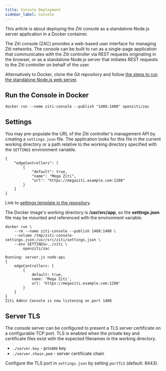 ```yaml
---
title: Console Deployment
sidebar_label: Console
---
```


This article is about deploying the Ziti console as a standalone Node.js server application in a Docker container.

The Ziti console (ZAC) provides a web-based user interface for managing Ziti networks. The console can be built to run as a single-page application that communicates with the Ziti controller via REST requests originating in the browser, or as a standalone Node.js server that initiates REST requests to the Ziti controller on behalf of the user.

Alternatively to Docker, clone the Git repository and follow [the steps to run the standalone Node.js web server](https://github.com/openziti/ziti-console?tab=readme-ov-file#readme).

## Run the Console in Docker

```text
docker run --name ziti-console --publish "1408:1408" openziti/zac
```

## Settings

You may pre-populate the URL of the Ziti controller's management API by creating a `settings.json` file. The application looks for this file in the current working directory or a path relative to the working directory specified with the `SETTINGS` environment variable.

```text
{
    "edgeControllers": [
        {
            "default": true,
            "name": "Mega Ziti",
            "url": "https://megaziti.example.com:1280"
        }
    ]
}
```

Link to [settings template in the repository](https://github.com/openziti/ziti-console/blob/main/projects/ziti-console-lib/src/lib/assets/data/settings.json).

The Docker image's working directory is **/usr/src/app**, so the **settings.json** file may be mounted and referenced with the environment variable.

```text
docker run \
    --rm --name ziti-console --publish 1408:1408 \
    --volume /tmp/ziti-console-settings.json:/usr/src/ziti/settings.json \
    --env SETTINGS=../ziti \
        openziti/zac
```

```buttonless title=Output
Running: server.js node-api
{
    edgeControllers: [
        {
            default: true,
            name: 'Mega Ziti',
            url: 'https://megaziti.example.com:1280'
        }
    ]
}
Ziti Admin Console is now listening on port 1408
```

## Server TLS

The console server can be configured to present a TLS server certificate on a configurable TCP port. TLS is enabled when the private key and certificate files exist with the expected filenames in the working directory.

- `./server.key` - private key
- `./server.chain.pem` - server certificate chain

Configure the TLS port in `settings.json` by setting `portTLS` (default: 8443).
